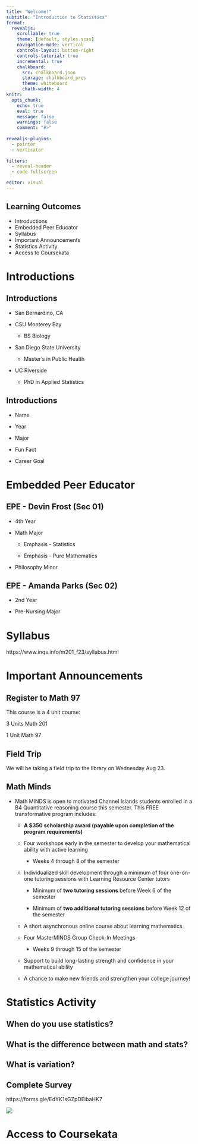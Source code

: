```yaml
---
title: "Welcome!"
subtitle: "Introduction to Statistics"
format:
  revealjs:
    scrollable: true
    theme: [default, styles.scss]
    navigation-mode: vertical
    controls-layout: bottom-right
    controls-tutorial: true
    incremental: true 
    chalkboard:
      src: chalkboard.json
      storage: chalkboard_pres
      theme: whiteboard
      chalk-width: 4
knitr:
  opts_chunk: 
    echo: true
    eval: true
    message: false
    warnings: false
    comment: "#>" 
    
revealjs-plugins:
  - pointer
  - verticator
  
filters: 
  - reveal-header
  - code-fullscreen

editor: visual
---
```


## Learning Outcomes

-   Introductions
-   Embedded Peer Educator
-   Syllabus
-   Important Announcements
-   Statistics Activity
-   Access to Coursekata

# Introductions

## Introductions

-   San Bernardino, CA

-   CSU Monterey Bay

    -   BS Biology

-   San Diego State University

    -   Master's in Public Health

-   UC Riverside

    -   PhD in Applied Statistics

## Introductions

::: nonincremental
-   Name

-   Year

-   Major

-   Fun Fact

-   Career Goal
:::

# Embedded Peer Educator

## EPE - Devin Frost (Sec 01)

-   4th Year

-   Math Major

    -   Emphasis - Statistics

    -   Emphasis - Pure Mathematics

-   Philosophy Minor

## EPE - Amanda Parks (Sec 02)

-   2nd Year

-   Pre-Nursing Major

# Syllabus

https://www.inqs.info/m201_f23/syllabus.html

# Important Announcements

## Register to Math 97

This course is a 4 unit course:

3 Units Math 201

1 Unit Math 97

## Field Trip

We will be taking a field trip to the library on Wednesday Aug 23.

## Math Minds

-   Math MINDS is open to motivated Channel Islands students enrolled in a B4 Quantitative reasoning course this semester. This FREE transformative program includes:

    -   **A \$350 scholarship award (payable upon completion of the program requirements)**

    -   Four workshops early in the semester to develop your mathematical ability with active learning

        -   Weeks 4 through 8 of the semester

    -   Individualized skill development through a minimum of four one-on-one tutoring sessions with Learning Resource Center tutors

        -   Minimum of **two tutoring sessions** before Week 6 of the semester

        -   Minimum of **two additional tutoring sessions** before Week 12 of the semester

    -   A short asynchronous online course about learning mathematics

    -   Four MasterMINDS Group Check-In Meetings

        -   Weeks 9 through 15 of the semester

    -   Support to build long-lasting strength and confidence in your mathematical ability

    -   A chance to make new friends and strengthen your college journey!

# Statistics Activity

## When do you use statistics?

## What is the difference between math and stats?

## What is variation?

## Complete Survey

https://forms.gle/EdYK1sGZpDEibaHK7

![](https://www.inqs.info/m201_f23/files/img/frame.png){fig-align="center"}

# Access to Coursekata
